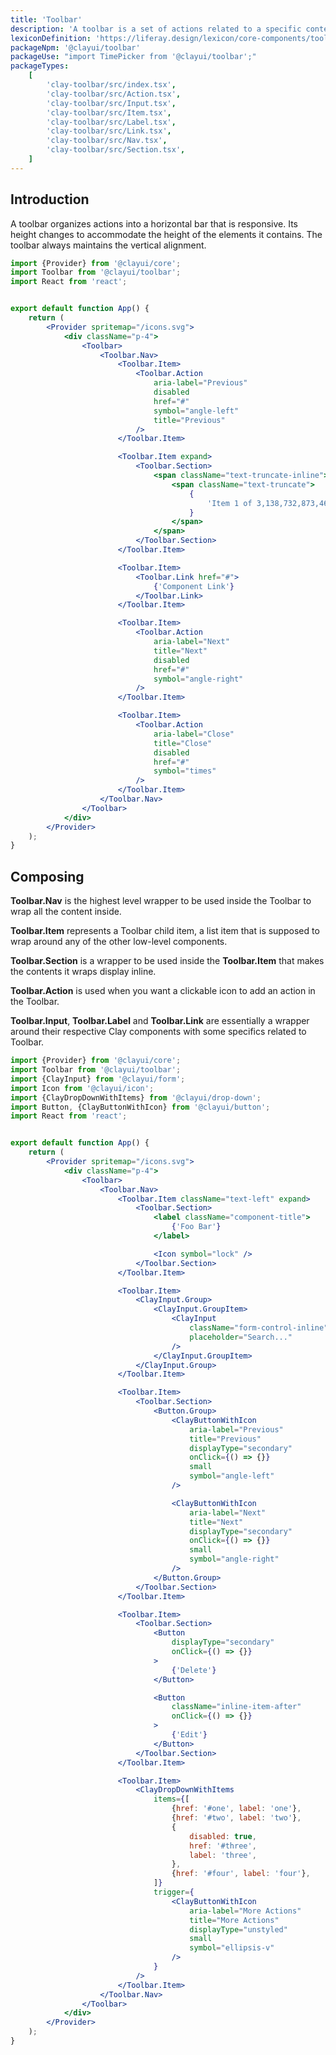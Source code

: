 ```yaml
---
title: 'Toolbar'
description: 'A toolbar is a set of actions related to a specific context that are grouped into a horizontal bar.'
lexiconDefinition: 'https://liferay.design/lexicon/core-components/toolbars/'
packageNpm: '@clayui/toolbar'
packageUse: "import TimePicker from '@clayui/toolbar';"
packageTypes:
    [
        'clay-toolbar/src/index.tsx',
        'clay-toolbar/src/Action.tsx',
        'clay-toolbar/src/Input.tsx',
        'clay-toolbar/src/Item.tsx',
        'clay-toolbar/src/Label.tsx',
        'clay-toolbar/src/Link.tsx',
        'clay-toolbar/src/Nav.tsx',
        'clay-toolbar/src/Section.tsx',
    ]
---
```


## Introduction

A toolbar organizes actions into a horizontal bar that is responsive. Its height changes to accommodate the height of the elements it contains. The toolbar always maintains the vertical alignment.

```jsx preview
import {Provider} from '@clayui/core';
import Toolbar from '@clayui/toolbar';
import React from 'react';


export default function App() {
	return (
		<Provider spritemap="/icons.svg">
			<div className="p-4">
				<Toolbar>
					<Toolbar.Nav>
						<Toolbar.Item>
							<Toolbar.Action
								aria-label="Previous"
								disabled
								href="#"
								symbol="angle-left"
								title="Previous"
							/>
						</Toolbar.Item>

						<Toolbar.Item expand>
							<Toolbar.Section>
								<span className="text-truncate-inline">
									<span className="text-truncate">
										{
											'Item 1 of 3,138,732,873,467,182,321,341,231,234,342,559,827,334,424'
										}
									</span>
								</span>
							</Toolbar.Section>
						</Toolbar.Item>

						<Toolbar.Item>
							<Toolbar.Link href="#">
								{'Component Link'}
							</Toolbar.Link>
						</Toolbar.Item>

						<Toolbar.Item>
							<Toolbar.Action
								aria-label="Next"
								title="Next"
								disabled
								href="#"
								symbol="angle-right"
							/>
						</Toolbar.Item>

						<Toolbar.Item>
							<Toolbar.Action
								aria-label="Close"
								title="Close"
								disabled
								href="#"
								symbol="times"
							/>
						</Toolbar.Item>
					</Toolbar.Nav>
				</Toolbar>
			</div>
		</Provider>
	);
}
```

## Composing

**Toolbar.Nav** is the highest level wrapper to be used inside the Toolbar to wrap all the content inside.

**Toolbar.Item** represents a Toolbar child item, a list item that is supposed to wrap around any of the other low-level components.

**Toolbar.Section** is a wrapper to be used inside the **Toolbar.Item** that makes the contents it wraps display inline.

**Toolbar.Action** is used when you want a clickable icon to add an action in the Toolbar.

**Toolbar.Input**, **Toolbar.Label** and **Toolbar.Link** are essentially a wrapper around their respective Clay components with some specifics related to Toolbar.

```jsx preview
import {Provider} from '@clayui/core';
import Toolbar from '@clayui/toolbar';
import {ClayInput} from '@clayui/form';
import Icon from '@clayui/icon';
import {ClayDropDownWithItems} from '@clayui/drop-down';
import Button, {ClayButtonWithIcon} from '@clayui/button';
import React from 'react';


export default function App() {
	return (
		<Provider spritemap="/icons.svg">
			<div className="p-4">
				<Toolbar>
					<Toolbar.Nav>
						<Toolbar.Item className="text-left" expand>
							<Toolbar.Section>
								<label className="component-title">
									{'Foo Bar'}
								</label>

								<Icon symbol="lock" />
							</Toolbar.Section>
						</Toolbar.Item>

						<Toolbar.Item>
							<ClayInput.Group>
								<ClayInput.GroupItem>
									<ClayInput
										className="form-control-inline"
										placeholder="Search..."
									/>
								</ClayInput.GroupItem>
							</ClayInput.Group>
						</Toolbar.Item>

						<Toolbar.Item>
							<Toolbar.Section>
								<Button.Group>
									<ClayButtonWithIcon
										aria-label="Previous"
										title="Previous"
										displayType="secondary"
										onClick={() => {}}
										small
										symbol="angle-left"
									/>

									<ClayButtonWithIcon
										aria-label="Next"
										title="Next"
										displayType="secondary"
										onClick={() => {}}
										small
										symbol="angle-right"
									/>
								</Button.Group>
							</Toolbar.Section>
						</Toolbar.Item>

						<Toolbar.Item>
							<Toolbar.Section>
								<Button
									displayType="secondary"
									onClick={() => {}}
								>
									{'Delete'}
								</Button>

								<Button
									className="inline-item-after"
									onClick={() => {}}
								>
									{'Edit'}
								</Button>
							</Toolbar.Section>
						</Toolbar.Item>

						<Toolbar.Item>
							<ClayDropDownWithItems
								items={[
									{href: '#one', label: 'one'},
									{href: '#two', label: 'two'},
									{
										disabled: true,
										href: '#three',
										label: 'three',
									},
									{href: '#four', label: 'four'},
								]}
								trigger={
									<ClayButtonWithIcon
										aria-label="More Actions"
										title="More Actions"
										displayType="unstyled"
										small
										symbol="ellipsis-v"
									/>
								}
							/>
						</Toolbar.Item>
					</Toolbar.Nav>
				</Toolbar>
			</div>
		</Provider>
	);
}
```
